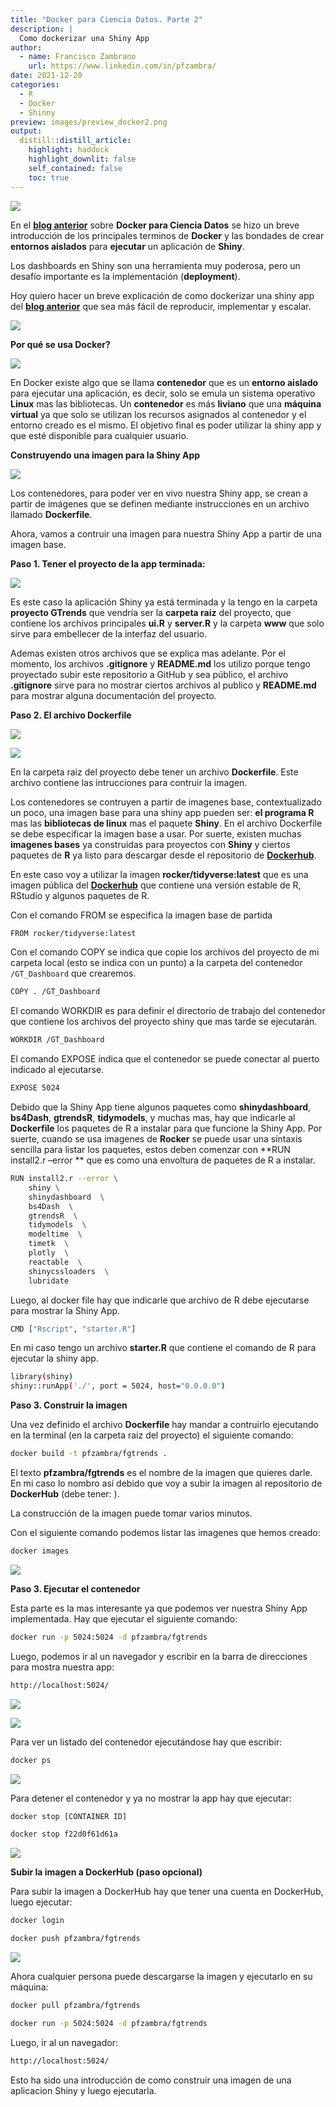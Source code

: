 ```yaml
---
title: "Docker para Ciencia Datos. Parte 2"
description: |
  Como dockerizar una Shiny App
author:
  - name: Francisco Zambrano
    url: https://www.linkedin.com/in/pfzambra/
date: 2021-12-20
categories:
  - R
  - Docker
  - Shinny
preview: images/preview_docker2.png
output: 
  distill::distill_article:
    highlight: haddock
    highlight_downlit: false
    self_contained: false
    toc: true
---
```


![](images/preview_docker2.png)


En el [**blog anterior**](https://francisco-data.netlify.app/posts/2021-12-14-docker-ds-part-1/) sobre **Docker para Ciencia Datos** se hizo un breve introducción de los principales terminos de **Docker** y las bondades de crear **entornos aislados** para **ejecutar** un aplicación de **Shiny**.

Los dashboards en Shiny son una herramienta muy poderosa, pero un desafío importante es la implementación (**deployment**). 

Hoy quiero hacer un breve explicación de como dockerizar una shiny app del [**blog anterior**](https://francisco-data.netlify.app/posts/2021-12-14-docker-ds-part-1/) que sea más fácil de reproducir, implementar y escalar.

![](images/0.png)


**Por qué se usa Docker?**

![](images/2.png)

En Docker existe algo que se llama **contenedor** que es un **entorno aislado** para ejecutar una aplicación, es decir, solo se emula un sistema operativo **Linux** mas las bibliotecas. Un **contenedor** es más **liviano** que una **máquina virtual** ya que solo se utilizan los recursos asignados al contenedor y el entorno creado es el mismo. El objetivo final es poder utilizar la shiny app y que esté disponible para cualquier usuario.


**Construyendo una imagen para la Shiny App**

![](images/3.png)

Los contenedores, para poder ver en vivo nuestra Shiny app, se crean a partir de imágenes que se definen mediante instrucciones en un archivo llamado **Dockerfile**. 

Ahora, vamos a contruir una imagen para nuestra Shiny App a partir de una imagen base.


**Paso 1. Tener el proyecto de la app terminada:**

![](images/1.png)

Es este caso la aplicación Shiny ya está terminada y la tengo en la carpeta **proyecto GTrends** que vendría ser la **carpeta raiz** del proyecto, que contiene los archivos principales **ui.R** y **server.R** y la carpeta **www** que solo sirve para embellecer de la interfaz del usuario. 

Ademas existen otros archivos que se explica mas adelante. Por el momento, los archivos **.gitignore** y **README.md** los utilizo porque tengo proyectado subir este repositorio a GitHub y sea público, el archivo **.gitignore** sirve para no mostrar ciertos archivos al publico y **README.md** para mostrar alguna documentación del proyecto.


**Paso 2. El archivo Dockerfile**

![](images/4.png)

![](images/dockerfile.png)

En la carpeta raiz del proyecto debe tener un archivo **Dockerfile**. Este archivo contiene las intrucciones para contruir la imagen.

Los contenedores se contruyen a partir de imagenes base, contextualizado un poco, una imagen base para una shiny app pueden ser: **el programa R** mas las **bibliotecas de linux**  mas el paquete **Shiny**. En el archivo Dockerfile se debe especificar la imagen base a usar. Por suerte, existen muchas **imagenes bases** ya construidas para proyectos con **Shiny** y ciertos paquetes de **R** ya listo para descargar desde el repositorio de [**Dockerhub**](https://hub.docker.com/).

En este caso voy a utilizar la imagen **rocker/tidyverse:latest** que es una imagen pública del [**Dockerhub**](https://hub.docker.com/r/rocker/tidyverse) que contiene una versión estable de R, RStudio y algunos paquetes de R.

Con el comando FROM se especifica la imagen base de partida
```bash
FROM rocker/tidyverse:latest
```

Con el comando COPY se indica que copie los archivos del proyecto de mi carpeta local (esto se indica con un punto) a la carpeta del contenedor `/GT_Dashboard` que crearemos.
```bash
COPY . /GT_Dashboard
```

El comando WORKDIR es para definir el directorio de trabajo del contenedor que contiene los archivos del proyecto shiny que mas tarde se ejecutarán.
```bash
WORKDIR /GT_Dashboard
```

El comando EXPOSE indica que el contenedor se puede conectar al puerto indicado al ejecutarse.
```bash
EXPOSE 5024
```

Debido que la Shiny App tiene algunos paquetes como **shinydashboard**, **bs4Dash**, **gtrendsR**, **tidymodels**, y muchas mas, hay que indicarle al **Dockerfile** los paquetes de R a instalar para que funcione la Shiny App. Por suerte, cuando se usa imagenes de **Rocker** se puede usar una sintaxis sencilla para listar los paquetes, estos deben comenzar con **RUN install2.r --error \** que es como una envoltura de paquetes de R a instalar.

```bash
RUN install2.r --error \
    shiny \
    shinydashboard  \
    bs4Dash  \
    gtrendsR  \
    tidymodels  \
    modeltime  \
    timetk  \
    plotly  \
    reactable  \
    shinycssloaders  \
    lubridate
```

Luego, al docker file hay que indicarle que archivo de R debe ejecutarse para mostrar la Shiny App. 
```bash
CMD ["Rscript", "starter.R"]
```
En mi caso tengo un archivo **starter.R** que contiene el comando de R para ejecutar la shiny app.

```bash
library(shiny)
shiny::runApp('./', port = 5024, host="0.0.0.0")
```

**Paso 3. Construir la imagen**

Una vez definido el archivo **Dockerfile** hay mandar a contruirlo ejecutando en la terminal (en la carpeta raiz del proyecto) el siguiente comando:

```bash
docker build -t pfzambra/fgtrends .
```
El texto **pfzambra/fgtrends** es el nombre de la imagen que quieres darle. En mi caso lo nombro así debido que voy a subir la imagen al repositorio de **DockerHub** (debe tener: <usuario-dockerhub/nombre-app>).

La construcción de la imagen puede tomar varios minutos.

Con el siguiente comando podemos listar las imagenes que hemos creado:

```bash
docker images
```

![](images/5.png)


**Paso 3. Ejecutar el contenedor**

Esta parte es la mas interesante ya que podemos ver nuestra Shiny App implementada. Hay que ejecutar el siguiente comando:

```bash
docker run -p 5024:5024 -d pfzambra/fgtrends
```

Luego, podemos ir al un navegador y escribir en la barra de direcciones para mostra nuestra app:

```bash
http://localhost:5024/
```

![](images/6.png)

![](images/7.png)

Para ver un listado del contenedor ejecutándose hay que escribir:

```bash
docker ps
```

![](images/8.png)


Para detener el contenedor y ya no mostrar la app hay que ejecutar:

```bash
docker stop [CONTAINER ID]
```
```bash
docker stop f22d0f61d61a
```
![](images/9.png)


**Subir la imagen a DockerHub (paso opcional)**

Para subir la imagen a DockerHub hay que tener una cuenta en DockerHub, luego ejecutar:

```bash
docker login
```
```bash
docker push pfzambra/fgtrends
```

![](images/10.png)


Ahora cualquier persona puede descargarse la imagen y ejecutarlo en su máquina:

```bash
docker pull pfzambra/fgtrends
```

```bash
docker run -p 5024:5024 -d pfzambra/fgtrends
```

Luego, ir al un navegador:

```bash
http://localhost:5024/
```


Esto ha sido una introducción de como construir una imagen de una aplicacion Shiny y luego ejecutarla.















